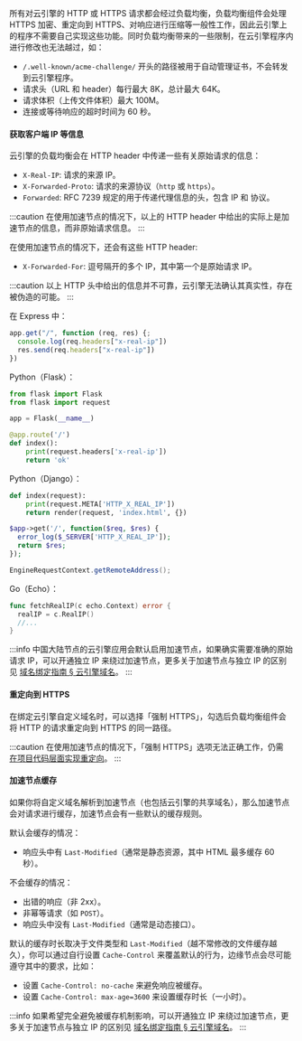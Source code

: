 
所有对云引擎的 HTTP 或 HTTPS 请求都会经过负载均衡，负载均衡组件会处理 HTTPS 加密、重定向到 HTTPS、对响应进行压缩等一般性工作，因此云引擎上的程序不需要自己实现这些功能。同时负载均衡带来的一些限制，在云引擎程序内进行修改也无法越过，如：

- `/.well-known/acme-challenge/` 开头的路径被用于自动管理证书，不会转发到云引擎程序。
- 请求头（URL 和 header）每行最大 8K，总计最大 64K。
- 请求体积（上传文件体积）最大 100M。
- 连接或等待响应的超时时间为 60 秒。

<Conditional if={!props.noClientInfo}>

#### 获取客户端 IP 等信息

云引擎的负载均衡会在 HTTP header 中传递一些有关原始请求的信息：

- `X-Real-IP`: 请求的来源 IP。
- `X-Forwarded-Proto`: 请求的来源协议（`http` 或 `https`）。
- `Forwarded`: RFC 7239 规定的用于传递代理信息的头，包含 IP 和 协议。

<Conditional if={HAS_ENGINE_CDN_DOMAIN}>

:::caution
在使用加速节点的情况下，以上的 HTTP header 中给出的实际上是加速节点的信息，而非原始请求信息。
:::

在使用加速节点的情况下，还会有这些 HTTP header:

- `X-Forwarded-For`: 逗号隔开的多个 IP，其中第一个是原始请求 IP。

:::caution
以上 HTTP 头中给出的信息并不可靠，云引擎无法确认其真实性，存在被伪造的可能。
:::

</Conditional>

<EngineRuntimes only={props.only}>
<TabItem value='nodejs'>

在 Express 中：

```js
app.get("/", function (req, res) {;
  console.log(req.headers["x-real-ip"])
  res.send(req.headers["x-real-ip"])
})
```

</TabItem>
<TabItem value='python'>

Python（Flask）：

```python
from flask import Flask
from flask import request

app = Flask(__name__)

@app.route('/')
def index():
    print(request.headers['x-real-ip'])
    return 'ok'
```

Python（Django）：

```python
def index(request):
    print(request.META['HTTP_X_REAL_IP'])
    return render(request, 'index.html', {})
```

</TabItem>
<TabItem value='php'>

```php
$app->get('/', function($req, $res) {
  error_log($_SERVER['HTTP_X_REAL_IP']);
  return $res;
});
```

</TabItem>
<TabItem value='java'>

```java
EngineRequestContext.getRemoteAddress();
```

</TabItem>
<TabItem value='go'>

Go（Echo）：

```go
func fetchRealIP(c echo.Context) error {
  realIP = c.RealIP()
  //...
}
```

</TabItem>
</EngineRuntimes>

<Conditional region='cn'>

:::info
中国大陆节点的云引擎应用会默认启用加速节点，如果确实需要准确的原始请求 IP，可以开通独立 IP 来绕过加速节点，更多关于加速节点与独立 IP 的区别见 [域名绑定指南 § 云引擎域名](/sdk/domain/guide/#云引擎域名)。
:::

</Conditional>
</Conditional>

#### 重定向到 HTTPS

在绑定云引擎自定义域名时，可以选择「强制 HTTPS」，勾选后负载均衡组件会将 HTTP 的请求重定向到 HTTPS 的同一路径。

<Conditional if={HAS_ENGINE_CDN_DOMAIN}>

:::caution
在使用加速节点的情况下，「强制 HTTPS」选项无法正确工作，仍需 [在项目代码层面实现重定向](/sdk/engine/functions/sdk/#如何使用-sdk-重定向到-https)。
:::

</Conditional>

<Conditional if={HAS_ENGINE_CDN_DOMAIN}>

#### 加速节点缓存

如果你将自定义域名解析到加速节点（也包括云引擎的共享域名），那么加速节点会对请求进行缓存，加速节点会有一些默认的缓存规则。

默认会缓存的情况：

- 响应头中有 `Last-Modified`（通常是静态资源，其中 HTML 最多缓存 60 秒）。

不会缓存的情况：

- 出错的响应（非 2xx）。
- 非幂等请求（如 `POST`）。
- 响应头中没有 `Last-Modified`（通常是动态接口）。

默认的缓存时长取决于文件类型和 `Last-Modified`（越不常修改的文件缓存越久），你可以通过自行设置 `Cache-Control` 来覆盖默认的行为，边缘节点会尽可能遵守其中的要求，比如：

- 设置 `Cache-Control: no-cache` 来避免响应被缓存。
- 设置 `Cache-Control: max-age=3600` 来设置缓存时长（一小时）。

:::info
如果希望完全避免被缓存机制影响，可以开通独立 IP 来绕过加速节点，更多关于加速节点与独立 IP 的区别见 [域名绑定指南 § 云引擎域名](/sdk/domain/guide/#云引擎域名)。
:::

</Conditional>
